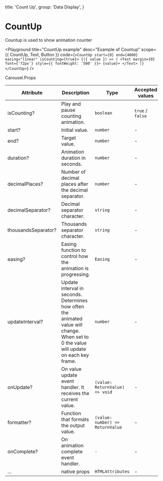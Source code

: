 
  title: 'Count Up',
  group: 'Data Display',
}

# CountUp

Countup is used to show animation counter

<Playground
  title="CountUp example"
  desc="Example of Countup"
  scope={{ CountUp, Text, Button }}
  code={`
<CountUp start={0} end={4000} easing="linear" isCounting={true}>
  {({ value }) => (
    <Text margin={0} font={'72px'} style={{ fontWeight: '500' }}>
      {value}+
    </Text>
  )}
</CountUp>
`}
/>

<Attributes edit="/app/components/carousel.mdx">
<Attributes.Title>Carousel.Props</Attributes.Title>

| Attribute           | Description                                                                                                                             | Type                             | Accepted values  | Default       |
| ------------------- | --------------------------------------------------------------------------------------------------------------------------------------- | -------------------------------- | ---------------- | ------------- |
| isCounting?         | Play and pause counting animation.                                                                                                      | `boolean`                        | `true` / `false` | `false`       |
| start?              | Initial value.                                                                                                                          | `number`                         | -                | `0`           |
| end?                | Target value.                                                                                                                           | `number`                         | -                | -             |
| duration?           | Animation duration in seconds.                                                                                                          | `number`                         | -                | `2`           |
| decimalPlaces?      | Number of decimal places after the decimal separator.                                                                                   | `number`                         | -                | `0`           |
| decimalSeparator?   | Decimal separator character.                                                                                                            | `string`                         | -                | `.`           |
| thousandsSeparator? | Thousands separator character.                                                                                                          | `string`                         | -                | -             |
| easing?             | Easing function to control how the animation is progressing.                                                                            | `Easing`                         | -                | `easeOutExpo` |
| updateInterval?     | Update interval in seconds. Determines how often the animated value will change. When set to 0 the value will update on each key frame. | `number`                         | -                | `0`           |
| onUpdate?           | On value update event handler. It receives the current value.                                                                           | `(value: ReturnValue) => void`   | -                | -             |
| formatter?          | Function that formats the output value.                                                                                                 | `(value: number) => ReturnValue` | -                | -             |
| onComplete?         | On animation complete event handler.                                                                                                    | `-`                              | -                | -             |
| ...                 | native props                                                                                                                            | `HTMLAttributes`                 | -                | -             |

</Attributes>
